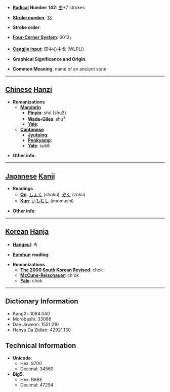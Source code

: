 * '''[[Wiktionary:Chinese radical index| Radical]] Number 142''': [[Wiktionary:Chinese radical index 虫|虫]]+7 strokes

* '''[[Wiktionary:Chinese total strokes index|Stroke number]]''': [[Wiktionary:Chinese total strokes index 13|13]]

* '''Stroke order''': 

* '''[[Wiktionary:Chinese four corner index|Four-Corner System]]''': 6012<sub>7</sub>

* '''[[Wiktionary:Chinese Cangjie index|Cangjie input]]''': 田中心中戈 (WLPLI)

* '''Graphical Significance and Origin''': 

* '''Common Meaning''': name of an ancient state

----

== [[Chinese]] [[Hanzi]] ==

* '''Romanizations'''
** '''[[Mandarin]]'''
*** '''[[Pinyin]]''': shǔ (shu3)
*** '''[[Wade-Giles]]''': shu<sup>3</sup>
*** '''[[Yale]]''': 
** '''[[Cantonese]]'''
*** '''[[Jyutping]]''':
*** '''[[Penkyamp]]''': 
*** '''[[Yale]]''': suk6

* '''Other info''': 

----

== [[Japanese]] [[Kanji]] ==

* '''Readings'''
** '''[[On]]''': [[しょく]] (shoku), [[ぞく]] (zoku)
** '''[[Kun]]''': [[いもむし]] (imomushi)

* '''Other info''':  

----

== [[Korean]] [[Hanja]] ==

* '''[[Hangeul]]''': 촉

* '''[[Eumhun]] reading''': 

* '''Romanizations'''
** '''[[The 2000 South Korean Revised Romanization|The 2000 South Korean Revised]]''': chok
** '''[[McCune-Reischauer]]''': ch'ok
** '''[[Yale]]''': chok

----

== Dictionary Information ==

* KangXi: 1084.040
* Morobashi: 33086
* Dae Jaweon: 1551.210
* Hanyu Da Zidian: 42921.130

== Technical Information ==

* '''Unicode''':
** Hex: 8700
** Decimal: 34560
* '''Big5''':
** Hex: B8BE
** Decimal: 47294